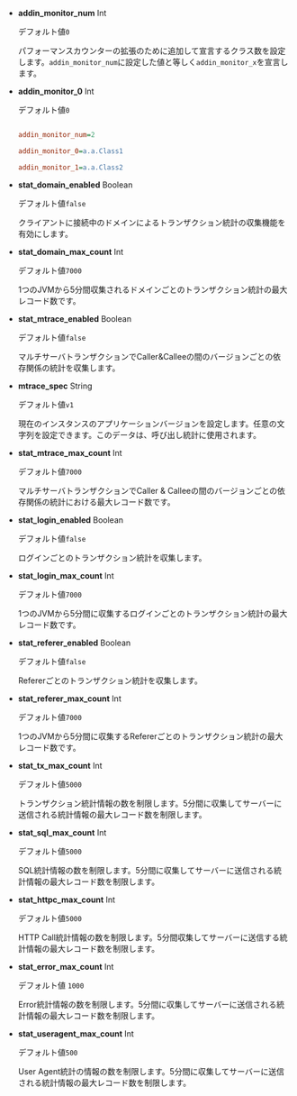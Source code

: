 - **addin_monitor_num** <span class='type'>Int</span>

  デフォルト値`0`

  パフォーマンスカウンターの拡張のために追加して宣言するクラス数を設定します。`addin_monitor_num`に設定した値と等しく`addin_monitor_x`を宣言します。

- **addin_monitor_0** <span class='type'>Int</span>

  デフォルト値`0`

  ```ini title='whatap.conf'

  addin_monitor_num=2

  addin_monitor_0=a.a.Class1

  addin_monitor_1=a.a.Class2

  ```

- **stat_domain_enabled** <span class='type'>Boolean</span>

  デフォルト値`false`

  クライアントに接続中のドメインによるトランザクション統計の収集機能を有効にします。

- **stat_domain_max_count** <span class='type'>Int</span>

  デフォルト値`7000`

  1つのJVMから5分間収集されるドメインごとのトランザクション統計の最大レコード数です。

- **stat_mtrace_enabled** <span class='type'>Boolean</span>

  デフォルト値`false`

  マルチサーバトランザクションでCaller&Calleeの間のバージョンごとの依存関係の統計を収集します。

- **mtrace_spec** <span class='type'>String</span>

  デフォルト値`v1`

  現在のインスタンスのアプリケーションバージョンを設定します。任意の文字列を設定できます。このデータは、呼び出し統計に使用されます。

- **stat_mtrace_max_count** <span class='type'>Int</span>

  デフォルト値`7000`

  マルチサーバトランザクションでCaller & Calleeの間のバージョンごとの依存関係の統計における最大レコード数です。

- **stat_login_enabled** <span class='type'>Boolean</span>

  デフォルト値`false`

  ログインごとのトランザクション統計を収集します。

- **stat_login_max_count** <span class='type'>Int</span>

  デフォルト値`7000`

  1つのJVMから5分間に収集するログインごとのトランザクション統計の最大レコード数です。

- **stat_referer_enabled** <span class='type'>Boolean</span>

  デフォルト値`false`

  Refererごとのトランザクション統計を収集します。

- **stat_referer_max_count** <span class='type'>Int</span>

  デフォルト値`7000`

  1つのJVMから5分間に収集するRefererごとのトランザクション統計の最大レコード数です。

- **stat_tx_max_count** <span class='type'>Int</span>

  デフォルト値`5000`

  トランザクション統計情報の数を制限します。5分間に収集してサーバーに送信される統計情報の最大レコード数を制限します。

- **stat_sql_max_count** <span class='type'>Int</span>

  デフォルト値`5000`

  SQL統計情報の数を制限します。5分間に収集してサーバーに送信される統計情報の最大レコード数を制限します。

- **stat_httpc_max_count** <span class='type'>Int</span>

  デフォルト値`5000`

  HTTP Call統計情報の数を制限します。5分間収集してサーバーに送信する統計情報の最大レコード数を制限します。

- **stat_error_max_count** <span class='type'>Int</span>

  デフォルト値 `1000`

  Error統計情報の数を制限します。5分間に収集してサーバーに送信される統計情報の最大レコード数を制限します。

- **stat_useragent_max_count** <span class='type'>Int</span>

  デフォルト値`500`

  User Agent統計の情報の数を制限します。5分間に収集してサーバーに送信される統計情報の最大レコード数を制限します。
